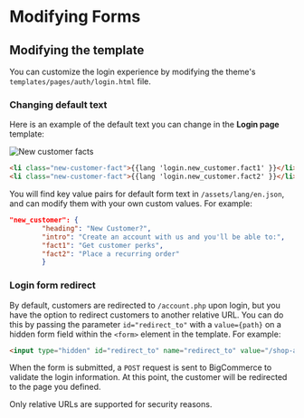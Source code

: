 # Modifying Forms


## Modifying the template
You can customize the login experience by modifying the theme's `templates/pages/auth/login.html` file.

### Changing default text
Here is an example of the default text you can change in the **Login page** template:

![New customer facts](https://raw.githubusercontent.com/bigcommerce/dev-docs/master/assets/images/new_customer.png "New customer facts.")

```html
<li class="new-customer-fact">{{lang 'login.new_customer.fact1' }}</li>
<li class="new-customer-fact">{{lang 'login.new_customer.fact2' }}</li>
```
You will find key value pairs for default form text in `/assets/lang/en.json`, and can modify them with your own custom values. For example:

```json
"new_customer": {
        "heading": "New Customer?",
        "intro": "Create an account with us and you'll be able to:",
        "fact1": "Get customer perks",
        "fact2": "Place a recurring order"
        }
```

### Login form redirect
By default, customers are redirected to `/account.php` upon login, but you have the option to redirect customers to another relative URL. You can do this by passing the parameter `id="redirect_to"` with a `value={path}` on a hidden form field within the `<form>` element in the template. For example:

```html
<input type="hidden" id="redirect_to" name="redirect_to" value="/shop-all">
```
When the form is submitted, a `POST` request is sent to BigCommerce to validate the login information. At this point, the customer will be redirected to the page you defined.

Only relative URLs are supported for security reasons.
